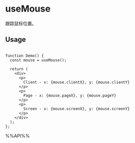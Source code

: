 # useMouse

跟踪鼠标位置。

## Usage

```tsx live

function Demo() {
  const mouse = useMouse();

  return (
    <div>
      <p>
        Client - x: {mouse.clientX}, y: {mouse.clientY}
      </p>
      <p>
        Page - x: {mouse.pageX}, y: {mouse.pageY}
      </p>
      <p>
        Screen - x: {mouse.screenX}, y: {mouse.screenY}
      </p>
    </div>
  );
};

```

%%API%%